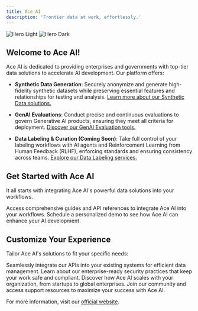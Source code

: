 ```yaml
---
title: Ace AI
description: 'Frontier data at work, effortlessly.'
---
```


<img
  className="block dark:hidden"
  src="/images/hero-light.svg"
  alt="Hero Light"
/>
<img
  className="hidden dark:block"
  src="/images/hero-dark.svg"
  alt="Hero Dark"
/>

## Welcome to Ace AI!

Ace AI is dedicated to providing enterprises and governments with top-tier data solutions to accelerate AI development. Our platform offers:

- **Synthetic Data Generation**: Securely anonymize and generate high-fidelity synthetic datasets while preserving essential features and relationships for testing and analysis. [Learn more about our Synthetic Data solutions.](https://www.aceaicompany.com/synthetic)

- **GenAI Evaluations**: Conduct precise and continuous evaluations to govern Generative AI products, ensuring they meet all criteria for deployment. [Discover our GenAI Evaluation tools.](https://www.aceaicompany.com/genai)

- **Data Labeling & Curation (Coming Soon)**: Take full control of your labeling workflows with AI agents and Reinforcement Learning from Human Feedback (RLHF), enforcing standards and ensuring consistency across teams. [Explore our Data Labeling services.](https://www.aceaicompany.com/)


## Get Started with Ace AI

It all starts with integrating Ace AI's powerful data solutions into your workflows.

<CardGroup cols={2}>
  <Card
    title="Explore Our Documentation"
    icon="book-open"
    href="https://docs.aceaicompany.com/"
  >
    Access comprehensive guides and API references to integrate Ace AI into your workflows.
  </Card>
  <Card
    title="Request a Demo"
    icon="video"
    href="https://www.aceaicompany.com/"
  >
    Schedule a personalized demo to see how Ace AI can enhance your AI development.
  </Card>
</CardGroup>

## Customize Your Experience

Tailor Ace AI's solutions to fit your specific needs:

<CardGroup cols={2}>
  <Card
    title="API Integration"
    icon="code"
    href="https://docs.aceaicompany.com/api-reference/introduction"
  >
    Seamlessly integrate our APIs into your existing systems for efficient data management.
  </Card>
  <Card
    title="Security and Compliance"
    icon="shield"
    href="https://www.aceaicompany.com/"
  >
    Learn about our enterprise-ready security practices that keep your work safe and compliant.
  </Card>
  <Card
    title="Scalability Options"
    icon="chart-mixed"
    href="https://www.aceaicompany.com/"
  >
    Discover how Ace AI scales with your organization, from startups to global enterprises.
  </Card>
  <Card
    title="Support and Community"
    icon="users"
    href="https://www.aceaicompany.com/"
  >
    Join our community and access support resources to maximize your success with Ace AI.
  </Card>
</CardGroup>

For more information, visit our [official website](https://www.aceaicompany.com/).
